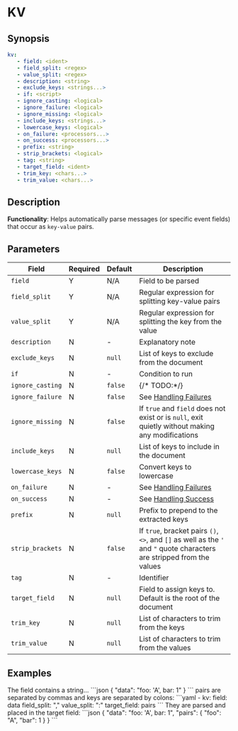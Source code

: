 # KV

## Synopsis

```yaml {2-4}
kv:
   - field: <ident>
   - field_split: <regex>
   - value_split: <regex>
   - description: <string>
   - exclude_keys: <strings...>
   - if: <script>
   - ignore_casting: <logical>
   - ignore_failure: <logical>
   - ignore_missing: <logical>
   - include_keys: <strings...>
   - lowercase_keys: <logical>
   - on_failure: <processors...>
   - on_success: <processors...>
   - prefix: <string>
   - strip_brackets: <logical>
   - tag: <string>
   - target_field: <ident>
   - trim_key: <chars...>
   - trim_value: <chars...>
```

## Description

**Functionality**: Helps automatically parse messages (or specific event fields) that occur as `key-value` pairs.

## Parameters

|Field|Required|Default|Description|
|---|---|---|---|
|`field`|Y|N/A|Field to be parsed|
|`field_split`|Y|N/A|Regular expression for splitting key-value pairs|
|`value_split`|Y|N/A|Regular expression for splitting the key from the value|
|`description`|N|-|Explanatory note|
|`exclude_keys`|N|`null`|List of keys to exclude from the document|
|`if`|N|-|Condition to run|
|`ignore_casting`|N|`false`| {/* TODO:*/} |
|`ignore_failure`|N|`false`|See [Handling Failures](../handling-failures.mdx)|
|`ignore_missing`|N|`false`|If `true` and `field` does not exist or is `null`, exit quietly without making any modifications|
|`include_keys`|N|`null`|List of keys to include in the document|
|`lowercase_keys`|N|`false`|Convert keys to lowercase|
|`on_failure`|N|-|See [Handling Failures](../handling-failures.mdx)|
|`on_success`|N|-|See [Handling Success](../handling-success.mdx)|
|`prefix`|N|`null`|Prefix to prepend to the extracted keys|
|`strip_brackets`|N|`false`|If `true`, bracket pairs `()`, `<>`, and `[]` as well as the `'` and `"` quote characters are stripped from the values|
|`tag`|N|-|Identifier|
|`target_field`|N|`null`|Field to assign keys to. Default is the root of the document|
|`trim_key`|N|`null`|List of characters to trim from the keys|
|`trim_value`|N|`null`|List of characters to trim from the values|

## Examples

<ExampleGrid>
   <CommentCol>
      The field contains a string...
   </CommentCol>
   <CodeCol>
      ```json
      {
         "data": "foo: 'A', bar: 1"
      }
      ```
   </CodeCol>
   <CommentCol>
      pairs are separated by commas and keys are separated by colons:
   </CommentCol>
   <CodeCol>
      ```yaml
      - kv:
         field: data
         field_split: ","
         value_split: ":"
         target_field: pairs
      ```
   </CodeCol>
   <CommentCol>
      They are parsed and placed in the target field:
   </CommentCol>
   <CodeCol>
      ```json
      {
         "data": "foo: 'A', bar: 1",
         "pairs": {
            "foo": "A",
            "bar": 1
         }
      }
      ```
   </CodeCol>
</ExampleGrid>
